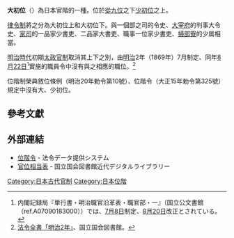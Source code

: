 '''大初位'''（{{jpn|j=大初位|hg=だいしょい、だいそい}}）為日本官階的一種。位於[[從九位|從九位]]之下[[少初位|少初位]]之上。

[[律令制|律令制]]將之分為大初位上和大初位下。與一個部之司的令史、[[大宰府|大宰府]]的判事大令史、[[家司|家司]]的一品家少書吏、二品家大書吏、職事一位家少書吏、[[掃部寮|掃部寮]]的少属相當。

[[明治時代|明治時代]]初期[[太政官制|太政官制]]取消其上下之別，由[[明治|明治]]2年（1869年）7月制定、同年[[八月廿二|8月22日]]<ref name=enkaku>内閣記録局『単行書・明治職官沿革表・職官部・一』（国立公文書館（ref.A07090183000））では、[[7月8日_(旧暦)|7月8日]]制定、[[8月20日_(旧暦)|8月20日]]改正とされている。</ref>實施的職員令中沒有與之相應的職位。<ref name=soutou>[http://kindai.ndl.go.jp/BIImgFrame.php?JP_NUM=40022968&VOL_NUM=00004&KOMA=168&ITYPE=0 法令全書「明治2年」]、国立国会図書館。</ref>

位階制榮典敘位條例（明治20年勅令第10號）、位階令（大正15年勅令第325號）規定中沒有大、少初位。
== 參考文獻==
{{reflist}}

== 外部連結 ==

* [https://web.archive.org/web/20080619092936/http://law.e-gov.go.jp/htmldata/T15/T15CO325.html 位階令] {{ja icon}} - 法令データ提供システム
* [http://kindai.ndl.go.jp/BIImgFrame.php?JP_NUM=40022968&VOL_NUM=00004&KOMA=168&ITYPE=0 官位相当表] {{ja icon}} - 国立国会図書館近代デジタルライブラリー
{{日本品秩}}

[[Category:日本古代官制|Category:日本古代官制]]
[[Category:日本位階|Category:日本位階]]